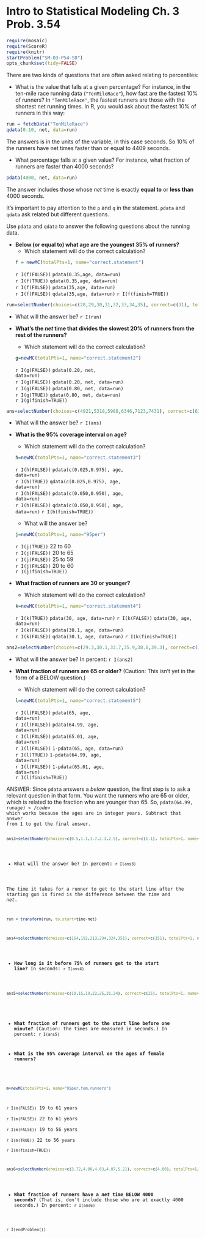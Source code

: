 # Intro to Statistical Modeling Ch. 3 Prob. 3.54

```r
require(mosaic)
require(ScoreR)
require(knitr)
startProblem("SM-03-P54-SD")
opts_chunk$set(tidy=FALSE)
```

There are two kinds of questions that are often asked relating to
percentiles:


* What is the value that falls at a given percentage?  For instance, in the ten-mile race running data (`"TenMileRace"`), how fast are the fastest 10% of runners? In `"TenMileRace"`, the fastest runners are those with the shortest net running times.  In R, you would ask about the fastest 10% of runners in this way:

```r
run = fetchData("TenMileRace")     
qdata(0.10, net, data=run)     
```

The answers is in the units of the  variable, in this case seconds.
So 10% of the runners have net times faster than or equal to 4409 seconds.

* What percentage falls at a given value?  For instance, what
  fraction of runners are faster than 4000 seconds?

```r
pdata(4000, net, data=run)   
```

The answer includes those whose *net* time is exactly **equal to** or
**less than** 4000 seconds.

It's important to pay attention to the <code>p</code> and <code>q</code> in the statement.  <code>pdata</code> and <code>qdata</code> ask related but different questions.

Use <code>pdata</code> and <code>qdata</code> to answer the following
questions about the running data.

* **Below (or equal to)  what age are the youngest 35% of
  runners?**     
  * Which statement will do the correct calculation?
```r
f = newMC(totalPts=1, name="correct.statement")
```
  `r I(f(FALSE))` <code>pdata(0.35,age, data=run)</code>     
  `r I(f(TRUE))` <code>qdata(0.35,age, data=run)</code>     
  `r I(f(FALSE))` <code>pdata(35,age, data=run)</code>     
  `r I(f(FALSE))` <code>qdata(35,age, data=run)</code>
`r I(f(finish=TRUE))`

```r
run=selectNumber(choices=c(28,29,30,31,32,33,34,35), correct=c(31), totalPts=1, name="answer")
```
  * What will the answer be? `r I(run)`
  
* **What's the *net* time that divides the slowest 20% of
  runners from the rest of the runners?**     
  * Which statement will do the correct calculation?
```r
g=newMC(totalPts=1, name="correct.statement2")
```
  `r I(g(FALSE))` <code>pdata(0.20, net, data=run)</code>     
  `r I(g(FALSE))` <code>qdata(0.20, net, data=run)</code>     
  `r I(g(FALSE))` <code>pdata(0.80, net, data=run)</code>     
  `r I(g(TRUE))` <code>qdata(0.80, net, data=run)</code>    
`r I(g(finish=TRUE))`

```r
ans=selectNumber(choices=c(4921,5318,5988,6346,7123,7431), correct=c(6346), totalPts=1, name="nettime")
```
  
  * What will the answer be? `r I(ans)`
  


* **What is the 95% coverage interval on age?**     
  * Which statement will do the correct calculation?
```r
h=newMC(totalPts=1, name="correct.statement3")
```
  `r I(h(FALSE))` <code>pdata(c(0.025,0.975), age, data=run)</code>     
  `r I(h(TRUE))` <code>qdata(c(0.025,0.975), age, data=run)</code>     
  `r I(h(FALSE))` <code>pdata(c(0.050,0.950), age, data=run)</code>     
  `r I(h(FALSE))` <code>qdata(c(0.050,0.950), age, data=run)</code>
`r I(h(finish=TRUE))`

  * What will the answer be?
```r
j=newMC(totalPts=1, name="95per")
```
  `r I(j(TRUE))` 22 to 60     
  `r I(j(FALSE))` 20 to 65     
  `r I(j(FALSE))` 25 to 59     
  `r I(j(FALSE))` 20 to 60     
`r I(j(finish=TRUE))`

* **What fraction of runners are 30 or younger?**     
  * Which statement will do the correct calculation?
```r
k=newMC(totalPts=1, name="correct.statement4")
```
  `r I(k(TRUE))` <code>pdata(30, age, data=run)</code>
  `r I(k(FALSE))` <code>qdata(30, age, data=run)</code>     
  `r I(k(FALSE))` <code>pdata(30.1, age, data=run)</code>     
  `r I(k(FALSE))` <code>qdata(30.1, age, data=run)</code>
`r I(k(finish=TRUE))`

```r
ans2=selectNumber(choices=c(29.3,30.1,33.7,35.9,38.0,39.3), correct=c(33.7), totalPts=1, name="<30")
```
  * What will the answer be? In percent: `r I(ans2)` 



* **What fraction of runners are 65 or older?**  (Caution: This isn't
  yet in the form of a BELOW question.)     
  * Which statement will do the correct calculation?
```r
l=newMC(totalPts=1, name="correct.statement5")
```
  `r I(l(FALSE))` <code>pdata(65, age, data=run)</code>     
  `r I(l(FALSE))` <code>pdata(64.99, age, data=run)</code>     
  `r I(l(FALSE))` <code>pdata(65.01, age, data=run)</code>      
  `r I(l(FALSE))` <code>1-pdata(65, age, data=run)</code>     
  `r I(l(TRUE))` <code>1-pdata(64.99, age, data=run)</code>          
  `r I(l(FALSE))` <code>1-pdata(65.01, age, data=run)</code>     
`r I(l(finish=TRUE))`

<aside>
ANSWER:
Since <code>pdata</code> answers a *below* question, the first step is to ask a relevant question in that form.  You want the runners who are 65 or older, which is related to the fraction who are younger than 65.  So, <code>pdata(64.99, run$age)</code>  %$ which works because the ages are in integer years.  Subtract that answer from 1 to get the final answer.
</aside>

```r
ans3=selectNumber(choices=c(0.5,1.1,1.7,2.3,2.9), correct=c(1.1), totalPts=1, name="65plus")
```
  * What will the answer be? In percent: `r I(ans3)`

The time it takes for a runner to get to the start line after the starting gun is fired is the difference between the *time* and *net*.       

```r
run = transform(run, to.start=time-net)
```


```r
ans4=selectNumber(choices=c(164,192,213,294,324,351), correct=c(351), totalPts=1, name="startline")
```
* **How long is it before 75% of runners get to the start line?** In seconds: `r I(ans4)` 


```r
ans5=selectNumber(choices=c(10,15,19,22,25,31,34), correct=c(25), totalPts=1, name="fraction")
```
* **What fraction of runners get to the start line before one
  minute?**  (Caution: the times are measured in seconds.) In percent: `r I(ans5)`

* **What is the 95% coverage interval on the ages of female
  runners?**
```r
m=newMC(totalPts=1, name="95per.fem.runners")
```
  `r I(m(FALSE))` 19 to 61 years     
  `r I(m(FALSE))` 22 to 61 years     
  `r I(m(FALSE))` 19 to 56 years     
  `r I(m(TRUE))` 22 to 56 years     
`r I(m(finish=TRUE))`

```r
ans6=selectNumber(choices=c(3.72,4.00,4.03,4.07,5.21), correct=c(4.00), totalPts=1, name="net.time<4000")
```
* **What fraction of runners have a *net* time BELOW 4000 seconds?**  (That is, don't include those who are at exactly 4000 seconds.) In percent: `r I(ans6)` 

`r I(endProblem())`
